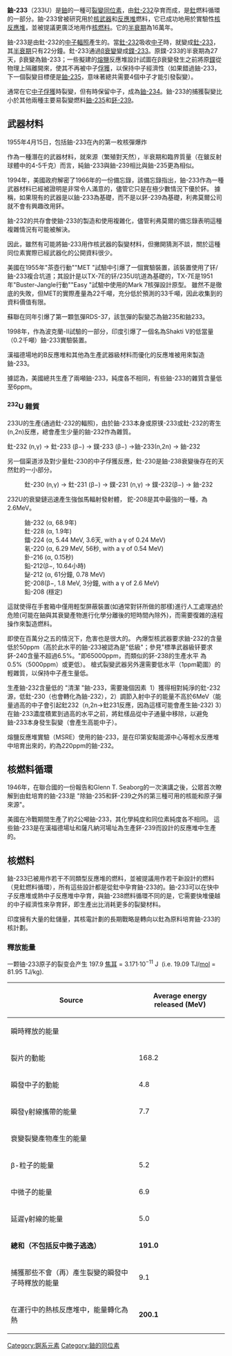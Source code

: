 {{Multiple issues|
{{Unreferenced|time=2021-01-19T03:19:06+00:00}}
{{Rough translation|time=2021-01-19T04:03:57+00:00}}
}}

{{Infobox isotope
    | alternate_names =
    | symbol = U
    | mass_number = 233
    | mass = 233.039
    | num_neutrons = 141
    | num_protons = 92
    | abundance =
    | halflife = 16萬年
    | error_halflife =
    | image =
    | image_caption = image caption
    | decay_product = 釷-229
    | decay_symbol = Th
    | decay_mass = 229
    | decay_mode1 =
    | decay_energy1 =
    | decay_mode2 =
    | decay_energy2 =
    | decay_mode3 =
    | decay_energy3 =
    | decay_mode4 =
    | decay_energy4 =
    | parent = 鈈-237
    | parent_symbol = Pu
    | parent_mass = 237
    | parent_decay = a
    | parent2 = 錼-233
    | parent2_symbol = Np
    | parent2_mass = 233
    | parent2_decay = b+
    | parent3 = 鏷-233
    | parent3_symbol = Pa
    | parent3_mass = 233
    | parent3_decay = b-
    | spin =
    | excess_energy =
    | error1 =
    | binding_energy =
    | error2 =
}}

'''鈾-233'''（233U）是[[鈾|鈾]]的一種可[[核裂变|裂變]][[同位素|同位素]]，由[[釷-232|釷-232]]孕育而成，是[[釷|釷]]燃料循環的一部分。鈾-233曾被研究用於[[核武器|核武器]]和[[核反应堆|反應堆]]燃料，它已成功地用於實驗性[[核反应堆|核反應堆]]，並被提議更廣泛地用作[[核燃料|核燃料]]。它的[[半衰期|半衰期]]為16萬年。

鈾-233是由釷-232的[[中子|中子]][[中子俘获|輻照]]產生的。當[[釷的同位素|釷-232]]吸收[[中子|中子]]時，就變成[[釷的同位素|釷-233]]，其[[半衰期|半衰期]]只有22分鐘。釷-233通過[[β衰變|β衰變]]變成[[鏷的同位素|鏷-233]]。原鏷-233的半衰期為27天，β衰變為鈾-233；一些擬建的[[熔鹽|熔鹽]]反應堆設計試圖在β衰變發生之前將原[[鏷|鏷]]從物理上隔離開來，使其不再被中子[[中子俘获|俘獲]]，以保持中子經濟性（如果錯過鈾-233，下一個裂變目標便是[[鈾-235|鈾-235]]，意味著總共需要4個中子才能引發裂變）。

通常在它[[中子俘获|中子俘獲]]時裂變，但有時保留中子，成為[[鈾-234|鈾-234]]。鈾-233的捕獲裂變比小於其他兩種主要易裂變燃料[[鈾-235|鈾-235]]和[[钚|鈈-239]]。

== 武器材料 ==
1955年4月15日，包括鈾-233在內的第一枚核彈爆炸

作為一種潛在的武器材料，就來源（繁殖對天然），半衰期和臨界質量（在鈹反射球體中的4-5千克）而言，純鈾-233與鈾-239相比與鈾-235更為相似。

1994年，美國政府解密了1966年的一份備忘錄，該備忘錄指出，鈾-233作為一種武器材料已經被證明是非常令人滿意的，儘管它只是在極少數情況下優於鈈。 據稱，如果現有的武器是以鈾-233為基礎，而不是以鈈-239為基礎，利弗莫爾公司就不會有興趣改用鈈。

鈾-232的共存會使鈾-233的製造和使用複雜化，儘管利弗莫爾的備忘錄表明這種複雜情況有可能被解決。

因此，雖然有可能將鈾-233用作核武器的裂變材料，但撇開猜測不談，關於這種同位素實際已經武器化的公開資料很少。

美國在1955年"茶壺行動""MET "試驗中引爆了一個實驗裝置，該裝置使用了钚/鈾-233複合坑道；其設計是以TX-7E的钚/235U坑道為基礎的，TX-7E是1951 年"Buster-Jangle行動""Easy "試驗中使用的Mark 7核彈設計原型。 雖然不是徹底的失敗，但MET的實際產量為22千噸，充分低於預測的33千噸，因此收集到的資料價值有限。

蘇聯在同年引爆了第一顆氫彈RDS-37，該氫彈的裂變芯為鈾235和鈾233。

1998年，作為波克蘭-II試驗的一部分，印度引爆了一個名為Shakti V的低當量（0.2千噸）鈾-233實驗裝置。

漢福德場地的B反應堆和其他為生產武器級材料而優化的反應堆被用來製造鈾-233。

據認為，美國總共生產了兩噸鈾-233，純度各不相同，有些鈾-233的雜質含量低至6ppm。

=== <sup>232</sup>U 雜質 ===
233U的生產(通過釷-232的輻照)，由於鈾-233本身或原镤-233或釷-232的寄生(n,2n)反應，總會產生少量的鈾-232作為雜質。

釷-232 (n,γ) → 釷-233 (β−) → 鏷-233 (β−) →鈾-233(n,2n) → 鈾-232

另一個渠道涉及對少量釷-230的中子俘獲反應，釷-230是鈾-238衰變後存在的天然釷的一小部分。

: 釷-230 (n,γ) → 釷-231 (β−) → 鏷-231 (n,γ) → 鏷-232(β−) → 鈾-232

232U的衰變鏈迅速產生強伽馬輻射發射體， 鉈-208是其中最強的一種，為2.6MeV。

: 鈾-232 (α, 68.9年)
: 釷-228 (α, 1.9年)
: 鐳-224 (α, 5.44 MeV, 3.6天, with a γ of 0.24 MeV)
: 氡-220 (α, 6.29 MeV, 56秒, with a γ of 0.54 MeV)
: 釙-216 (α, 0.15秒)
: 鉛-212(β−, 10.64小時)
: 鉍-212 (α, 61分鐘, 0.78 MeV)
: 鉈-208(β−, 1.8 MeV, 3分鐘, with a γ of 2.6 MeV)
: 鉛-208 (穩定)

這就使得在手套箱中僅用輕型屏蔽裝置(如通常對钚所做的那樣)進行人工處理過於危險(可能在鈾與其衰變產物進行化學分離後的短時間內除外)，而需要復雜的遠程操作來製造燃料。

即使在百萬分之五的情況下，危害也是很大的。 內爆型核武器要求鈾-232的含量低於50ppm（高於此水平的鈾-233被認為是"低級"；參見"標準武器級钚要求鈈-240含量不超過6.5%。"即65000ppm，而類似的鈈-238的生產水平 為0.5%（5000ppm）或更低）。 槍式裂變武器另外還需要低水平（1ppm範圍）的輕雜質，以保持中子產生量低。

生產鈾-232含量低的 "清潔 "鈾-233，需要幾個因素  1）獲得相對純淨的釷-232源，低釷-230（也會轉化為鈾-232），2）調節入射中子的能量不高於6MeV（能量過高的中子會引起釷232（n,2n→釷231反應，因為這樣可能會產生鈾-232) 3）在鈾-233濃度積累到過高的水平之前，將釷樣品從中子通量中移除，以避免鈾-233本身發生裂變（會產生高能中子）。

熔鹽反應堆實驗（MSRE）使用的鈾-233，是在印第安點能源中心等輕水反應堆中培育出來的，約為220ppm的鈾-232。

== 核燃料循環 ==
1946年，在聯合國的一份報告和Glenn T. Seaborg的一次演講之後，公眾首次瞭解到由釷培育的鈾-233是 "除鈾-235和鈈-239之外的第三種可用的核能和原子彈來源"。

美國在冷戰期間生產了約2公噸鈾-233，其化學純度和同位素純度各不相同。 這些鈾-233是在漢福德場址和薩凡納河場址為生產鈈-239而設計的反應堆中生產的。

== 核燃料 ==
鈾-233已被用作若干不同類型反應堆的燃料，並被提議用作若干新設計的燃料（見釷燃料循環），所有這些設計都是從釷中孕育鈾-233的。鈾-233可以在快中子反應堆或熱中子反應堆中孕育，與鈾-238燃料循環不同的是，它需要快堆優越的中子經濟性來孕育鈈，即生產出比消耗更多的裂變材料。

印度擁有大量的釷儲量，其核電計劃的長期戰略是轉向以釷為原料培育鈾-233的核計劃。

=== 釋放能量 ===

一颗铀-233原子的裂变会产生 197.9 [[焦耳|焦耳]] = 3.171·10<sup>−11</sup> J  (i.e. 19.09 TJ/[[Mole_(unit)|mol]] = 81.95 TJ/kg).
{| class="wikitable"
!Source
!Average energy
released (MeV)
|-
| colspan="2" |瞬時釋放的能量
|-
|裂片的動能
|168.2
|-
|瞬發中子的動能
|4.8
|-
|瞬發γ射線攜帶的能量
|7.7
|-
| colspan="2" |衰變裂變產物產生的能量
|-
|β-粒子的能量
|5.2
|-
|中微子的能量
|6.9
|-
|延遲γ射線的能量
|5.0
|-
|'''總和（不包括反中微子逃逸）'''
|'''191.0'''
|-
|捕獲那些不會（再）產生裂變的瞬發中子時釋放的能量
|9.1
|-
|在運行中的熱核反應堆中，能量轉化為熱
|'''200.1'''
|}
[[Category:锕系元素|Category:锕系元素]]
[[Category:鈾的同位素|Category:鈾的同位素]]
